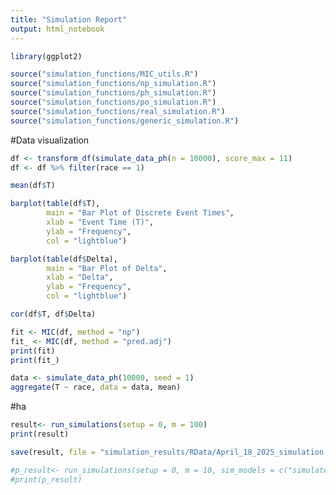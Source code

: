```yaml
---
title: "Simulation Report"
output: html_notebook
---
```


```r
library(ggplot2)

source("simulation_functions/MIC_utils.R")
source("simulation_functions/np_simulation.R")
source("simulation_functions/ph_simulation.R")
source("simulation_functions/po_simulation.R")
source("simulation_functions/real_simulation.R")
source("simulation_functions/generic_simulation.R")
```

#Data visualization 
```r

df <- transform_df(simulate_data_ph(n = 10000), score_max = 11)
df <- df %>% filter(race == 1)

mean(df$T)

barplot(table(df$T),
        main = "Bar Plot of Discrete Event Times",
        xlab = "Event Time (T)",
        ylab = "Frequency",
        col = "lightblue")

barplot(table(df$Delta),
        main = "Bar Plot of Delta",
        xlab = "Delta",
        ylab = "Frequency",
        col = "lightblue")

cor(df$T, df$Delta)

fit <- MIC(df, method = "np")
fit_ <- MIC(df, method = "pred.adj")
print(fit)
print(fit_)

data <- simulate_data_ph(10000, seed = 1)
aggregate(T ~ race, data = data, mean)

```
#ha

```r
result<- run_simulations(setup = 0, m = 100)
print(result)

save(result, file = "simulation_results/RData/April_18_2025_simulation.RData")

#p_result<- run_simulations(setup = 0, m = 10, sim_models = c("simulate_data_ph"))
#print(p_result)

```
